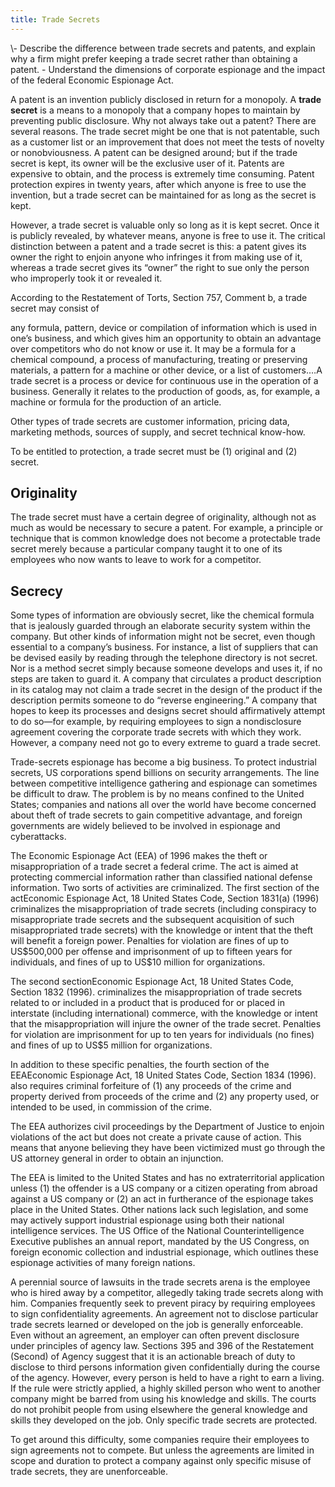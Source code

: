 ```yaml
---
title: Trade Secrets
---
```

<div className="content-chunk" data-subsection-id = "Definition-of-Trade-Secrets-109t">
<Info title="LEARNING OBJECTIVES">\- Describe the difference between trade secrets and patents, and explain why a firm might prefer keeping a trade secret rather than obtaining a patent. - Understand the dimensions of corporate espionage and the impact of the federal Economic Espionage Act.</Info>

A patent is an invention publicly disclosed in return for a monopoly. A **trade secret** is a means to a monopoly that a company hopes to maintain by preventing public disclosure. Why not always take out a patent? There are several reasons. The trade secret might be one that is not patentable, such as a customer list or an improvement that does not meet the tests of novelty or nonobviousness. A patent can be designed around; but if the trade secret is kept, its owner will be the exclusive user of it. Patents are expensive to obtain, and the process is extremely time consuming. Patent protection expires in twenty years, after which anyone is free to use the invention, but a trade secret can be maintained for as long as the secret is kept.

However, a trade secret is valuable only so long as it is kept secret. Once it is publicly revealed, by whatever means, anyone is free to use it. The critical distinction between a patent and a trade secret is this: a patent gives its owner the right to enjoin anyone who infringes it from making use of it, whereas a trade secret gives its “owner” the right to sue only the person who improperly took it or revealed it.

According to the Restatement of Torts, Section 757, Comment b, a trade secret may consist of

any formula, pattern, device or compilation of information which is used in one’s business, and which gives him an opportunity to obtain an advantage over competitors who do not know or use it. It may be a formula for a chemical compound, a process of manufacturing, treating or preserving materials, a pattern for a machine or other device, or a list of customers.…A trade secret is a process or device for continuous use in the operation of a business. Generally it relates to the production of goods, as, for example, a machine or formula for the production of an article.

Other types of trade secrets are customer information, pricing data, marketing methods, sources of supply, and secret technical know-how.
</div>
<div className="content-chunk" data-subsection-id = "Elements-of-Trade-Secrets-110t">
To be entitled to protection, a trade secret must be (1) original and (2) secret.

Originality
-----------

The trade secret must have a certain degree of originality, although not as much as would be necessary to secure a patent. For example, a principle or technique that is common knowledge does not become a protectable trade secret merely because a particular company taught it to one of its employees who now wants to leave to work for a competitor.

Secrecy
-------

Some types of information are obviously secret, like the chemical formula that is jealously guarded through an elaborate security system within the company. But other kinds of information might not be secret, even though essential to a company’s business. For instance, a list of suppliers that can be devised easily by reading through the telephone directory is not secret. Nor is a method secret simply because someone develops and uses it, if no steps are taken to guard it. A company that circulates a product description in its catalog may not claim a trade secret in the design of the product if the description permits someone to do “reverse engineering.” A company that hopes to keep its processes and designs secret should affirmatively attempt to do so—for example, by requiring employees to sign a nondisclosure agreement covering the corporate trade secrets with which they work. However, a company need not go to every extreme to guard a trade secret.

Trade-secrets espionage has become a big business. To protect industrial secrets, US corporations spend billions on security arrangements. The line between competitive intelligence gathering and espionage can sometimes be difficult to draw. The problem is by no means confined to the United States; companies and nations all over the world have become concerned about theft of trade secrets to gain competitive advantage, and foreign governments are widely believed to be involved in espionage and cyberattacks.
</div>
<div className="content-chunk" data-subsection-id = "Economic-Espionage-Act-111t">
The Economic Espionage Act (EEA) of 1996 makes the theft or misappropriation of a trade secret a federal crime. The act is aimed at protecting commercial information rather than classified national defense information. Two sorts of activities are criminalized. The first section of the actEconomic Espionage Act, 18 United States Code, Section 1831(a) (1996) criminalizes the misappropriation of trade secrets (including conspiracy to misappropriate trade secrets and the subsequent acquisition of such misappropriated trade secrets) with the knowledge or intent that the theft will benefit a foreign power. Penalties for violation are fines of up to US$500,000 per offense and imprisonment of up to fifteen years for individuals, and fines of up to US$10 million for organizations.

The second sectionEconomic Espionage Act, 18 United States Code, Section 1832 (1996). criminalizes the misappropriation of trade secrets related to or included in a product that is produced for or placed in interstate (including international) commerce, with the knowledge or intent that the misappropriation will injure the owner of the trade secret. Penalties for violation are imprisonment for up to ten years for individuals (no fines) and fines of up to US$5 million for organizations.

In addition to these specific penalties, the fourth section of the EEAEconomic Espionage Act, 18 United States Code, Section 1834 (1996). also requires criminal forfeiture of (1) any proceeds of the crime and property derived from proceeds of the crime and (2) any property used, or intended to be used, in commission of the crime.

The EEA authorizes civil proceedings by the Department of Justice to enjoin violations of the act but does not create a private cause of action. This means that anyone believing they have been victimized must go through the US attorney general in order to obtain an injunction.

The EEA is limited to the United States and has no extraterritorial application unless (1) the offender is a US company or a citizen operating from abroad against a US company or (2) an act in furtherance of the espionage takes place in the United States. Other nations lack such legislation, and some may actively support industrial espionage using both their national intelligence services. The US Office of the National Counterintelligence Executive publishes an annual report, mandated by the US Congress, on foreign economic collection and industrial espionage, which outlines these espionage activities of many foreign nations.
</div>
<div className="content-chunk" data-subsection-id = "Right-of-Employees-to-Use-Trade-Secrets-112t">
A perennial source of lawsuits in the trade secrets arena is the employee who is hired away by a competitor, allegedly taking trade secrets along with him. Companies frequently seek to prevent piracy by requiring employees to sign confidentiality agreements. An agreement not to disclose particular trade secrets learned or developed on the job is generally enforceable. Even without an agreement, an employer can often prevent disclosure under principles of agency law. Sections 395 and 396 of the Restatement (Second) of Agency suggest that it is an actionable breach of duty to disclose to third persons information given confidentially during the course of the agency. However, every person is held to have a right to earn a living. If the rule were strictly applied, a highly skilled person who went to another company might be barred from using his knowledge and skills. The courts do not prohibit people from using elsewhere the general knowledge and skills they developed on the job. Only specific trade secrets are protected.

To get around this difficulty, some companies require their employees to sign agreements not to compete. But unless the agreements are limited in scope and duration to protect a company against only specific misuse of trade secrets, they are unenforceable.
</div>
